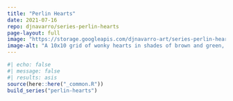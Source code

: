 ```yaml
---
title: "Perlin Hearts"
date: 2021-07-16
repo: djnavarro/series-perlin-hearts
page-layout: full
image: "https://storage.googleapis.com/djnavarro-art/series-perlin-hearts/800/perlin-heart_01_008.png"
image-alt: "A 10x10 grid of wonky hearts in shades of brown and green, against a black background"
---
```

   
::: {.grid}
  
```r
#| echo: false
#| message: false
#| results: asis
source(here::here("_common.R"))
build_series("perlin-hearts")
```
   
:::
   
